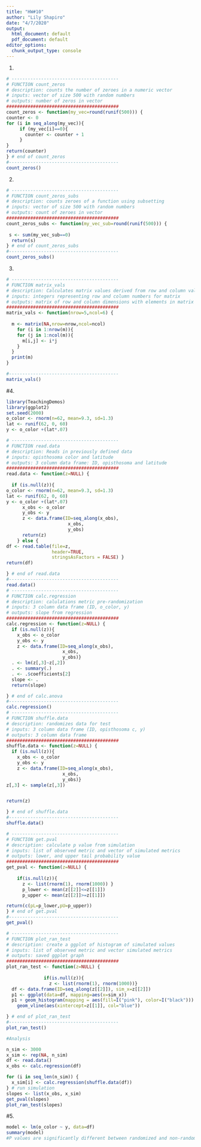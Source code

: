 ```yaml
---
title: "HW#10"
author: "Lily Shapiro"
date: "4/7/2020"
output:
  html_document: default
  pdf_document: default
editor_options: 
  chunk_output_type: console
---
```

1. 
```r
# ----------------------------------------
# FUNCTION count_zeros
# description: counts the number of zeroes in a numeric vector
# inputs: vector of size 500 with random numbers
# outputs: number of zeros in vector
##########################################
count_zeros <- function(my_vec=round(runif(500))) {
counter <- 0
for (i in seq_along(my_vec)){
     if (my_vec[i]==0){
       counter <- counter + 1
     }
}
return(counter)
} # end of count_zeros
#-----------------------------------------
count_zeros()
```
2. 
```r
# ----------------------------------------
# FUNCTION count_zeros_subs
# description: counts zeroes of a function using subsetting
# inputs: vector of size 500 with random numbers
# outputs: count of zeroes in vector
##########################################
count_zeros_subs <- function(my_vec_sub=round(runif(500))) {
  
 s <- sum(my_vec_sub==0)
  return(s)
} # end of count_zeros_subs
#-----------------------------------------
count_zeros_subs()
```

3. 
```r
# ----------------------------------------
# FUNCTION matrix_vals
# description: Calculates matrix values derived from row and column values 
# inputs: integers representing row and column numbers for matrix
# outputs: matrix of row and column dimensions with elements in matrix = row # x column #
##########################################
matrix_vals <- function(nrow=5,ncol=6) {
  
  m <- matrix(NA,nrow=nrow,ncol=ncol)
    for (i in 1:nrow(m)){
    for (j in 1:ncol(m)){
      m[i,j] <- i*j
    }
  }
  print(m)
}

#-----------------------------------------
matrix_vals()
```

#4. 
```r
library(TeachingDemos)
library(ggplot2)
set.seed(2000)
o_color <- rnorm(n=62, mean=9.3, sd=1.3)
lat <- runif(62, 0, 60)
y <- o_color +(lat*.07)

# ----------------------------------------
# FUNCTION read.data
# description: Reads in previously defined data
# inputs: opisthosoma color and latitude 
# outputs: 3 column data frame: ID, opisthosoma and latitude 
##########################################
read.data <- function(z=NULL) {
  
  if (is.null(z)){
o_color <- rnorm(n=62, mean=9.3, sd=1.3)
lat <- runif(62, 0, 60)
y <- o_color +(lat*.07)
      x_obs <- o_color
      y_obs <- y 
      z <- data.frame(ID=seq_along(x_obs), 
                       x_obs, 
                       y_obs)
      return(z)
    } else {
df <- read.table(file=z,
                 header=TRUE,
                 stringsAsFactors = FALSE) }
return(df)

} # end of read.data
#-----------------------------------------
read.data()
# ----------------------------------------
# FUNCTION calc.regression  
# description: calulations metric pre-randomization 
# inputs: 3 column data frame (ID, o_color, y)
# outputs: slope from regression
##########################################
calc.regression <- function(z=NULL) {
  if (is.null(z)){
    x_obs <- o_color
    y_obs <- y
    z <- data.frame(ID=seq_along(x_obs), 
                     x_obs, 
                     y_obs)}
  . <- lm(z[,3]~z[,2])
  . <- summary(.)
  . <- .$coefficients[2]
  slope <- . 
  return(slope)

} # end of calc.anova
#-----------------------------------------
calc.regression()
# ----------------------------------------
# FUNCTION shuffle.data
# description: randomizes data for test
# inputs: 3 column data frame (ID, opisthosoma c, y)
# outputs: 3 column data frame
##########################################
shuffle.data <- function(z=NULL) {
  if (is.null(z)){
    x_obs <- o_color  
    y_obs <- y
    z <- data.frame(ID=seq_along(x_obs), 
                     x_obs, 
                     y_obs)}
z[,3] <- sample(z[,3])


return(z)

} # end of shuffle.data
#-----------------------------------------
shuffle.data()

# ----------------------------------------
# FUNCTION get.pval
# description: calculate p value from simulation  
# inputs: list of observed metric and vector of simulated metrics 
# outputs: lower, and upper tail probability value
##########################################
get_pval <- function(z=NULL) {
  
    if(is.null(z)){
      z <- list(rnorm(1), rnorm(1000)) }
      p_lower <- mean(z[[2]]<=z[[1]])
      p_upper <- mean(z[[2]]>=z[[1]])

return(c(pL=p_lower,pU=p_upper))
} # end of get.pval
#-----------------------------------------
get_pval()

# ----------------------------------------
# FUNCTION plot_ran_test
# description: create a ggplot of histogram of simulated values
# inputs: list of observed metric and vector simulated metrics
# outputs: saved ggplot graph
##########################################
plot_ran_test <- function(z=NULL) {
  
              if(is.null(z)){
                z <- list(rnorm(1), rnorm(1000))}
  df <- data.frame(ID=seq_along(z[[2]]), sim_x=z[[2]])
  p1 <- ggplot(data=df, mapping=aes(x=sim_x))
  p1 + geom_histogram(mapping = aes(fill=I("pink"), color=I("black"))) +
    geom_vline(aes(xintercept=z[[1]], col="blue"))

} # end of plot_ran_test
#-----------------------------------------
plot_ran_test()

#Analysis

n_sim <- 3000 
x_sim <- rep(NA, n_sim)
df <- read.data()
x_obs <- calc.regression(df)

for (i in seq_len(n_sim)) {
  x_sim[i] <- calc.regression(shuffle.data(df))
} # run simulation
slopes <- list(x_obs, x_sim)
get_pval(slopes)
plot_ran_test(slopes)

```
#5. 
```r
model <- lm(o_color ~ y, data=df)
summary(model)
#P values are significantly different between randomized and non-randomized runs


```

